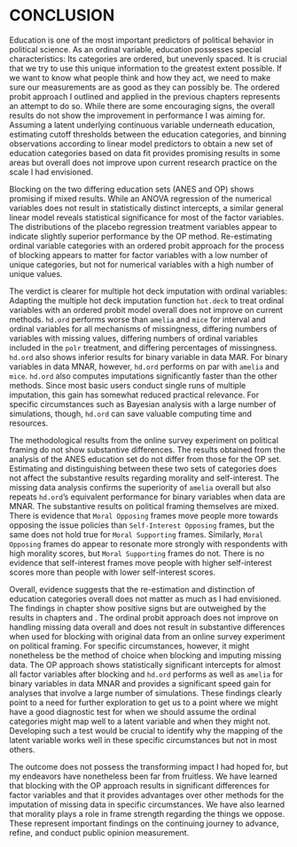 # CONCLUSION {#conclusion}

Education is one of the most important predictors of political behavior in political science. As an ordinal variable, education possesses special characteristics: Its categories are ordered, but unevenly spaced. It is crucial that we try to use this unique information to the greatest extent possible. If we want to know what people think and how they act, we need to make sure our measurements are as good as they can possibly be. The ordered probit approach I outlined and applied in the previous chapters represents an attempt to do so. While there are some encouraging signs, the overall results do not show the improvement in performance I was aiming for. Assuming a latent underlying continuous variable underneath education, estimating cutoff thresholds between the education categories, and binning observations according to linear model predictors to obtain a new set of education categories based on data fit provides promising results in some areas but overall does not improve upon current research practice on the scale I had envisioned.

Blocking on the two differing education sets (ANES and OP) shows promising if mixed results. While an ANOVA regression of the numerical variables does not result in statistically distinct intercepts, a similar general linear model reveals statistical significance for most of the factor variables. The distributions of the placebo regression treatment variables appear to indicate slightly superior performance by the OP method. Re-estimating ordinal variable categories with an ordered probit approach for the process of blocking appears to matter for factor variables with a low number of unique categories, but not for numerical variables with a high number of unique values.

The verdict is clearer for multiple hot deck imputation with ordinal variables: Adapting the multiple hot deck imputation function `hot.deck` to treat ordinal variables with an ordered probit model overall does not improve on current methods. `hd.ord` performs worse than `amelia` and `mice` for interval and ordinal variables for all mechanisms of missingness, differing numbers of variables with missing values, differing numbers of ordinal variables included in the `polr` treatment, and differing percentages of missingness. `hd.ord` also shows inferior results for binary variable in data MAR. For binary variables in data MNAR, however, `hd.ord` performs on par with `amelia` and `mice`. `hd.ord` also computes imputations significantly faster than the other methods. Since most basic users conduct single runs of multiple imputation, this gain has somewhat reduced practical relevance. For specific circumstances such as Bayesian analysis with a large number of simulations, though, `hd.ord` can save valuable computing time and resources.

The methodological results from the online survey experiment on political framing do not show substantive differences. The results obtained from the analysis of the ANES education set do not differ from those for the OP set. Estimating and distinguishing between these two sets of categories does not affect the substantive results regarding morality and self-interest. The missing data analysis confirms the superiority of `amelia` overall but also repeats `hd.ord`'s equivalent performance for binary variables when data are MNAR. The substantive results on political framing themselves are mixed. There is evidence that `Moral Opposing` frames move people more towards opposing the issue policies than `Self-Interest Opposing` frames, but the same does not hold true for `Moral Supporting` frames. Similarly, `Moral Opposing` frames do appear to resonate more strongly with respondents with high morality scores, but `Moral Supporting` frames do not. There is no evidence that self-interest frames move people with higher self-interest scores more than people with lower self-interest scores. 

Overall, evidence suggests that the re-estimation and distinction of education categories overall does not matter as much as I had envisioned. The findings in chapter \ref{ordblock} show positive signs but are outweighed by the results in chapters \ref{ordmiss} and \ref{framing}. The ordinal probit approach does not improve on handling missing data overall and does not result in substantive differences when used for blocking with original data from an online survey experiment on political framing. For specific circumstances, however, it might nonetheless be the method of choice when blocking and imputing missing data. The OP approach shows statistically significant intercepts for almost all factor variables after blocking and `hd.ord` performs as well as `amelia` for binary variables in data MNAR and provides a significant speed gain for analyses that involve a large number of simulations. These findings clearly point to a need for further exploration to get us to a point where we might have a good diagnostic test for when we should assume the ordinal categories might map well to a latent variable and when they might not. Developing such a test would be crucial to identify why the mapping of the latent variable works well in these specific circumstances but not in most others.

The outcome does not possess the transforming impact I had hoped for, but my endeavors have nonetheless been far from fruitless. We have learned that blocking with the OP approach results in significant differences for factor variables and that it provides advantages over other methods for the imputation of missing data in specific circumstances. We have also learned that morality plays a role in frame strength regarding the things we oppose. These represent important findings on the continuing journey to advance, refine, and conduct public opinion measurement.





